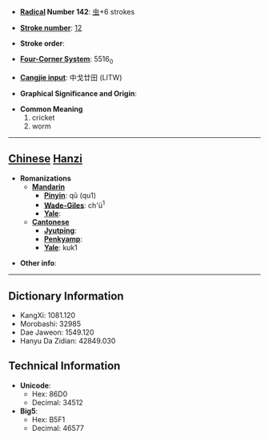 * '''[[Wiktionary:Chinese radical index| Radical]] Number 142''': [[Wiktionary:Chinese radical index 虫|虫]]+6 strokes

* '''[[Wiktionary:Chinese total strokes index|Stroke number]]''': [[Wiktionary:Chinese total strokes index 12|12]]

* '''Stroke order''': 

* '''[[Wiktionary:Chinese four corner index|Four-Corner System]]''': 5516<sub>0</sub>

* '''[[Wiktionary:Chinese Cangjie index|Cangjie input]]''': 中戈廿田 (LITW)

* '''Graphical Significance and Origin''': 

* '''Common Meaning'''
*#cricket
*# worm


----

== [[Chinese]] [[Hanzi]] ==

* '''Romanizations'''
** '''[[Mandarin]]'''
*** '''[[Pinyin]]''': qū (qu1)
*** '''[[Wade-Giles]]''': ch'ü<sup>1</sup>
*** '''[[Yale]]''': 
** '''[[Cantonese]]'''
*** '''[[Jyutping]]''':
*** '''[[Penkyamp]]''': 
*** '''[[Yale]]''': kuk1

* '''Other info''': 

----

== Dictionary Information ==

* KangXi: 1081.120
* Morobashi: 32985
* Dae Jaweon: 1549.120
* Hanyu Da Zidian: 42849.030

== Technical Information ==

* '''Unicode''':
** Hex: 86D0
** Decimal: 34512
* '''Big5''':
** Hex: B5F1
** Decimal: 46577